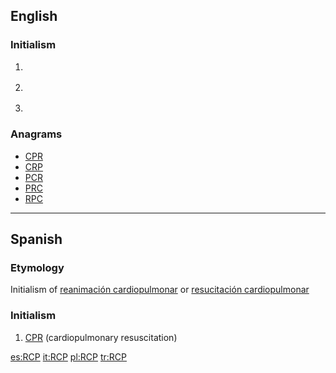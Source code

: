 ==English==
{{wikipedia}}

===Initialism===
{{rfc-header|Initialism}}
{{en-initialism}}

# {{context|mechanical engineering|lang=en}} {{initialism of|w:Reinforced Concrete Pipe|Reinforced Concrete Pipe|lang=en}}
# {{context|politics|lang=en}} {{initialism of|w:Revolutionary Communist Party|Revolutionary Communist Party|lang=en}}
# {{context|software|lang=en}} {{initialism of|w:Rich Client Platform|Rich Client Platform|lang=en}}

===Anagrams===
* [[CPR#English|CPR]]
* [[CRP#English|CRP]]
* [[PCR#English|PCR]]
* [[PRC#English|PRC]]
* [[RPC#English|RPC]]

----

==Spanish==

===Etymology===
Initialism of [[reanimación cardiopulmonar]] or [[resucitación cardiopulmonar]]

===Initialism===
{{rfc-header|Initialism}}
{{head|es|initialism}}

# [[CPR]] (cardiopulmonary resuscitation)

[[es:RCP]]
[[it:RCP]]
[[pl:RCP]]
[[tr:RCP]]